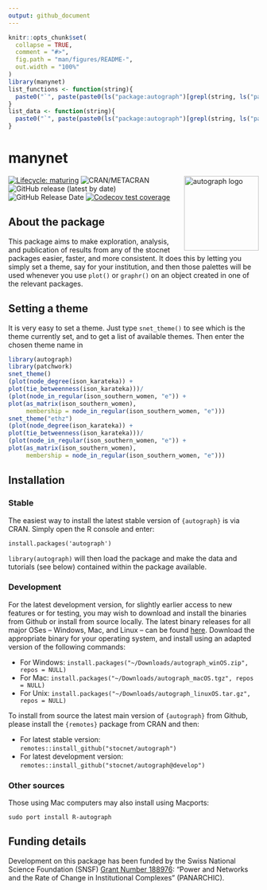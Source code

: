 ```yaml
---
output: github_document
---
```


<!-- README.md is generated from README.Rmd. Please edit that file -->

```r
knitr::opts_chunk$set(
  collapse = TRUE,
  comment = "#>",
  fig.path = "man/figures/README-",
  out.width = "100%"
)
library(manynet)
list_functions <- function(string){
  paste0("`", paste(paste0(ls("package:autograph")[grepl(string, ls("package:autograph"))], "()"), collapse = "`, `"), "`")
}
list_data <- function(string){
  paste0("`", paste(paste0(ls("package:autograph")[grepl(string, ls("package:autograph"))]), collapse = "`, `"), "`")
}
```

# manynet 
<img src="man/figures/logo.png" align="right" alt="autograph logo" width="150"/>

<!-- badges: start -->
[![Lifecycle: maturing](https://img.shields.io/badge/lifecycle-maturing-blue.svg)](https://lifecycle.r-lib.org/articles/stages.html#maturing)
![CRAN/METACRAN](https://img.shields.io/cran/v/autograph)
![GitHub release (latest by date)](https://img.shields.io/github/v/release/stocnet/autograph)
![GitHub Release Date](https://img.shields.io/github/release-date/stocnet/autograph)
[![Codecov test coverage](https://codecov.io/gh/stocnet/autograph/branch/main/graph/badge.svg)](https://app.codecov.io/gh/stocnet/autograph?branch=main)
<!-- [![CodeFactor](https://www.codefactor.io/repository/github/stocnet/manynet/badge)](https://www.codefactor.io/repository/github/stocnet/manynet) -->
<!-- [![CII Best Practices](https://bestpractices.coreinfrastructure.org/projects/4559/badge)](https://bestpractices.coreinfrastructure.org/projects/4559) -->
<!-- [![DOI](https://zenodo.org/badge/DOI/10.5281/zenodo.7076396.svg)](https://doi.org/10.5281/zenodo.7076396) -->
<!-- see https://zenodo.org/record/7076396 -->
<!-- ![GitHub All Releases](https://img.shields.io/github/downloads/stocnet/migraph/total) -->
<!-- badges: end -->

## About the package

This package aims to make exploration, analysis, and publication of results
from any of the stocnet packages easier, faster, and more consistent.
It does this by letting you simply set a theme,
say for your institution,
and then those palettes will be used whenever you use `plot()` or `graphr()`
on an object created in one of the relevant packages.

## Setting a theme

It is very easy to set a theme.
Just type `snet_theme()` to see which is the theme currently set,
and to get a list of available themes.
Then enter the chosen theme name in 

```r
library(autograph)
library(patchwork)
snet_theme()
(plot(node_degree(ison_karateka)) + 
plot(tie_betweenness(ison_karateka)))/
(plot(node_in_regular(ison_southern_women, "e")) + 
plot(as_matrix(ison_southern_women),
     membership = node_in_regular(ison_southern_women, "e")))
snet_theme("ethz")
(plot(node_degree(ison_karateka)) + 
plot(tie_betweenness(ison_karateka)))/
(plot(node_in_regular(ison_southern_women, "e")) + 
plot(as_matrix(ison_southern_women),
     membership = node_in_regular(ison_southern_women, "e")))
```

## Installation

### Stable

The easiest way to install the latest stable version of `{autograph}` is via CRAN.
Simply open the R console and enter:

`install.packages('autograph')`

`library(autograph)` will then load the package and make the data and tutorials (see below) contained within the package available.

### Development

For the latest development version, 
for slightly earlier access to new features or for testing,
you may wish to download and install the binaries from Github
or install from source locally.
The latest binary releases for all major OSes -- Windows, Mac, and Linux -- 
can be found [here](https://github.com/stocnet/autograph/releases/latest).
Download the appropriate binary for your operating system,
and install using an adapted version of the following commands:

- For Windows: `install.packages("~/Downloads/autograph_winOS.zip", repos = NULL)`
- For Mac: `install.packages("~/Downloads/autograph_macOS.tgz", repos = NULL)`
- For Unix: `install.packages("~/Downloads/autograph_linuxOS.tar.gz", repos = NULL)`

To install from source the latest main version of `{autograph}` from Github, 
please install the `{remotes}` package from CRAN and then:

- For latest stable version: 
`remotes::install_github("stocnet/autograph")`
- For latest development version: 
`remotes::install_github("stocnet/autograph@develop")`

### Other sources

Those using Mac computers may also install using Macports:

`sudo port install R-autograph`

## Funding details

Development on this package has been funded by the Swiss National Science Foundation (SNSF)
[Grant Number 188976](https://data.snf.ch/grants/grant/188976): 
"Power and Networks and the Rate of Change in Institutional Complexes" (PANARCHIC).
